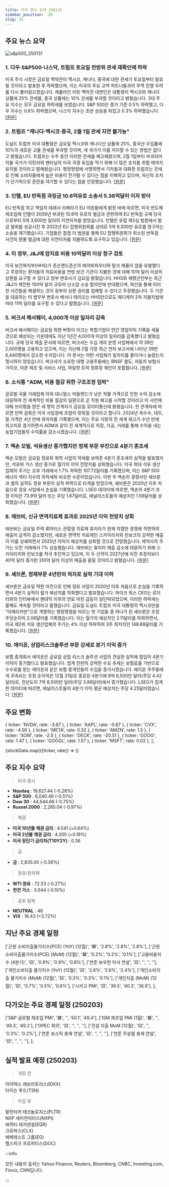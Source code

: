 ```yaml
---
title: 미국 증시 요약 250131
sidebar_position: -20
slug: 31
---
```


## 주요 뉴스 요약

![s&p500_250131](/map/250131.png)

### 1. **다우·S&P500·나스닥, 트럼프 토요일 전방위 관세 재확인에 하락**

미국 주식 시장은 금요일 백악관이 멕시코, 캐나다, 중국에 대한 관세가 토요일부터 발효될 것이라고 발표한 후 하락했으며, 이는 미국의 주요 교역 파트너들과의 무역 전쟁 우려를 다시 불러일으켰습니다. 캐롤라인 리빗 백악관 대변인은 대통령이 멕시코와 캐나다 상품에 25% 관세를, 중국 상품에는 10% 관세를 부과할 것이라고 밝혔습니다. 3대 주요 지수는 모두 금요일 하락세를 보였습니다. S&P 500은 종가 기준 0.5% 하락했고, 다우 지수는 0.8% 하락했으며, 나스닥 지수는 초반 상승을 뒤집고 0.3% 하락했습니다. [[원문]](https://finance.yahoo.com/news/live/stock-market-today-dow-sp-500-nasdaq-stumble-as-trump-recommits-to-sweeping-tariffs-on-saturday-143108934.html)

### 2. **트럼프 "캐나다·멕시코·중국, 2월 1일 관세 지연 불가능"**

도널드 트럼프 미국 대통령은 금요일 멕시코와 캐나다산 상품에 25%, 중국산 수입품에 10%의 새로운 고율 관세를 부과할 것이며, 세 국가가 이를 저지할 수 있는 방법은 없다고 밝혔습니다. 트럼프는 수주 동안 이러한 관세를 예고해왔으며, 2월 1일부터 부과되어 이들 국가가 이민자와 펜타닐의 미국 국경 유입을 막기 위해 더 많은 조치를 취할 때까지 유지될 것이라고 말해왔습니다. 행정명령에 서명하면서 기자들과 대화한 트럼프는 관세로 인해 소비자들에게 높은 비용이 전가될 수 있다는 점을 이해하고 있으며, 자신의 조치가 단기적으로 혼란을 야기할 수 있다는 점을 인정했습니다. [[원문]](https://www.reuters.com/world/americas/north-america-braces-new-trump-tariffs-saturday-deadline-nears-2025-01-31/)

### 3. **인텔, EU 반독점 과징금 10.6억유로 소송서 5.36억달러 이자 받아**

EU 반독점 최고 책임자 테레사 리베라가 EU 의원들에게 밝힌 바에 따르면, 미국 반도체 제조업체 인텔이 2009년 부과된 10.6억 유로의 벌금과 관련하여 EU 반독점 규제 당국으로부터 5억 3,600만 달러의 지연이자를 받았습니다. 인텔은 유럽 제2심 법원에서 벌금 철회를 성공시킨 후 2022년 EU 집행위원회를 상대로 5억 9,300만 유로를 청구하는 소송을 제기했습니다. 기업들은 점점 더 법원을 통해 EU 집행위원회가 취소된 반독점 사건의 환불 벌금에 대한 지연이자를 지불하도록 요구하고 있습니다. [[원문]](https://www.reuters.com/technology/intel-gets-536-million-interest-106-billion-euro-eu-antitrust-fine-2025-01-31/)

### 4. **미 정부, J&J에 암치료 비용 10억달러 이상 청구 검토**

미국 보건복지부(HHS)가 존슨앤드존슨의 베이비파우더와 탈크 제품이 암을 유발했다고 주장하는 환자들의 의료비용을 연방 보건 기관이 지불한 것에 대해 10억 달러 이상의 상환을 요구할 수 있다고 정부 변호사가 금요일 밝혔습니다. HHS와 재향군인부는 최근 J&J가 제안한 100억 달러 규모의 난소암 소송 합의안에 반대했으며, 파산을 통해 이러한 사건들을 해결하는 것이 정부의 상환 권리를 침해할 수 있다고 주장했습니다. 두 기관을 대표하는 미 법무부 변호사 베서니 테리오는 HHS만으로도 메디케어 2차 지불자법에 따라 11억 달러를 요구할 수 있다고 말했습니다. [[원문]](https://www.reuters.com/business/healthcare-pharmaceuticals/us-government-could-seek-over-1-billion-jj-cancer-treatment-costs-2025-01-31/)

### 5. **버크셔 해서웨이, 4,000개 이상 일자리 감축**

버크셔 해서웨이는 금요일 워렌 버핏이 이끄는 복합기업이 연간 영업이익 기록을 세울 것으로 예상되는 가운데에도 지난 1년간 4,000개 이상의 일자리를 감축했다고 밝혔습니다. 규제 당국 제출 문서에 따르면, 버크셔는 수십 개의 운영 사업체에서 약 39만 2,000명을 고용하고 있으며, 이는 지난해 2월 가장 최근 연차 보고서에 나타난 39만 6,440명에서 감소한 수치입니다. 이 문서는 어떤 사업체가 일자리를 줄이거나 늘렸는지 명시하지 않았습니다. 버크셔가 소유한 대형 고용주들에는 BNSF 철도, 자동차 보험사 가이코, 마몬 제조 및 서비스 사업, 파일럿 트럭 정류장 체인이 포함됩니다. [[원문]](https://www.reuters.com/business/finance/berkshire-hathaway-has-shed-more-than-4000-jobs-2025-01-31/)

### 6. **소식통 "ADM, 비용 절감 위한 구조조정 임박"**

글로벌 곡물 거래업체 아처 대니얼스 미들랜드가 낮은 작물 가격으로 인한 수익 감소에 대응하여 전 세계적인 비용 절감의 일환으로 곧 직원 해고를 시작할 것이라고 이 사안에 대해 브리핑을 받은 세 명의 관계자가 금요일 로이터통신에 밝혔습니다. 한 관계자에 따르면 인력 감축은 미국 사업장에 초점이 맞춰질 것이라고 합니다. 2024년 옥수수, 대두, 밀 가격은 4년 만에 최저치를 기록했으며, 이는 주요 식량의 전 세계 재고가 수년 만에 최고치로 증가하면서 ADM과 같이 전 세계적으로 저장, 가공, 거래를 통해 수익을 내는 농업기업들의 수익률을 감소시켰습니다. [[원문]](https://www.reuters.com/business/adm-make-layoffs-soon-cut-costs-sources-say-2025-01-31/)

### 7. **엑손 모빌, 석유생산 증가했지만 정제 부문 부진으로 4분기 혼조세**

엑손 모빌은 금요일 정유와 화학 사업의 약세를 보여준 4분기 혼조세의 실적을 발표했지만, 석유와 가스 생산 증가로 월가의 이익 전망치를 상회했습니다. 미국 최대 석유 생산업체의 주가는 오후 거래에서 1.7% 하락한 107.72달러를 기록했으며, 이는 S&P 500 에너지 섹터 지수의 하락세와 비슷한 수준이었습니다. 이번 주 엑손의 경쟁사인 쉐브론과 셸의 실적도 정유 부문의 실적 하락으로 타격을 받았으며, 쉐브론은 2020년 이후 처음으로 정유 사업에서 손실을 기록했습니다. LSEG 데이터에 따르면, 엑손의 4분기 조정 이익은 73.9억 달러 또는 주당 1.67달러로, 애널리스트들의 예상치인 1.56달러를 상회했습니다. [[원문]](https://www.reuters.com/business/energy/exxon-beats-q4-estimates-with-higher-permian-guyana-output-2025-01-31/)

### 8. **애브비, 신규 면역치료제 효과로 2025년 이익 전망치 상회**

애브비는 금요일 주력 류마티스 관절염 치료제 휴미라가 현재 치열한 경쟁에 직면하여 매출이 급격히 감소했지만, 새로운 면역학 치료제인 스카이리치와 린보크의 강력한 매출이 이를 상쇄하면서 2025년 이익이 예상치를 상회할 것으로 전망했습니다. 제약사의 주가는 오전 거래에서 7% 상승했습니다. 애브비는 휴미라 매출 감소에 대응하기 위해 스카이리치와 린보크를 적극 추진하고 있으며, 이 두 신약이 2027년에 이전 추정치보다 40억 달러 증가한 310억 달러 이상의 매출을 올릴 것이라고 밝혔습니다. [[원문]](https://www.reuters.com/business/healthcare-pharmaceuticals/abbvie-forecasts-2025-profit-above-estimates-driven-by-newer-immunology-drugs-2025-01-31/)

### 9. **셰브론, 정제부문 4년만의 적자로 실적 기대 이하**

셰브론은 금요일 약한 마진으로 인해 정유 사업이 2020년 이후 처음으로 손실을 기록하면서 4분기 실적이 월가 예상치를 하회했다고 발표했습니다. 마이크 워스 CEO는 로이터와의 인터뷰에서 팬데믹 이후의 연료 마진 급등이 일단락되었으며, 이러한 하락세는 올해도 계속될 것이라고 말했습니다. 금요일 도널드 트럼프 미국 대통령의 멕시코만을 "아메리카만"으로 개명하는 행정명령을 따르는 첫 기업들 중 하나가 된 셰브론은 조정 주당순이익 2.06달러를 기록했습니다. 이는 월가의 예상치인 2.11달러를 하회하면서, 미국 제2위 석유 생산업체의 주가는 4% 이상 하락하여 3주 최저치인 148.68달러를 기록했습니다. [[원문]](https://www.reuters.com/business/energy/chevron-misses-earnings-estimate-refining-posts-first-loss-four-years-2025-01-31/)

### 10. **에이온, 상업리스크솔루션 부문 강세로 분기 이익 증가**

보험 중개회사 에이온은 금요일 상업 리스크 솔루션 사업의 견실한 실적에 힘입어 4분기 이익이 증가했다고 발표했습니다. 업계 전반의 강력한 수요 추세는 보험료를 기반으로 수수료를 받는 에이온과 같은 보험 중개인들의 수입을 증가시켰습니다. 에이온 주주들에게 귀속되는 조정 순이익은 12월 31일로 종료된 4분기에 9억 6,500만 달러(주당 4.42달러)로, 전년도의 7억 8,500만 달러(주당 3.89달러)에서 증가했습니다. LSEG가 집계한 데이터에 따르면, 애널리스트들의 4분기 이익 평균 예상치는 주당 4.25달러였습니다. [[원문]](https://www.reuters.com/business/finance/aons-quarterly-profit-rises-commercial-risk-solutions-unit-strength-2025-01-31/)

## 주요 변화

  { ticker: 'NVDA', rate: -3.67 },
  { ticker: 'AAPL', rate: -0.67 },
  { ticker: 'CVX', rate: -4.56 },
  { ticker: 'META', rate: 0.32 },
  { ticker: 'AMZN', rate: 1.3 },
  { ticker: 'XOM', rate: -2.5 },
  { ticker: 'DECK', rate: -20.51 },
  { ticker: 'GOOG', rate: 1.47 },
  { ticker: 'GOOGL', rate: 1.57 },
  { ticker: 'MSFT', rate: 0.02 },
];

{stockData.map(({ticker, rate}) => <StockCardMini key={ticker} ticker={ticker} rate={rate}></StockCardMini>)}

## 주요 지수 요약

> 미국 증시

- **Nasdaq** : 19,627.44 (-0.28%)
- **S&P 500** : 6,040.46 (-0.51%)
- **Dow 30** : 44,544.66 (-0.75%)
- **Russel 2000** : 2,285.04 (-0.97%)

> 채권

- **미국 10년물 채권 금리** : 4.541 (+0.64%)
- **미국 2년물 채권 금리** : 4.205 (+0.19%)
- **미국 장단기 금리차(T10Y2Y)** : 0.36

> 금

- **금** : 2,835.00 (-0.36%)

> 원유/원자재

- **WTI 원유** : 72.53 (-0.27%)
- **천연 가스** : 3.044 (-0.10%)

> 공포 탐욕

- **NEUTRAL** : 46
- **VIX** : 16.43 (+3.72%)

## 지난 주요 경제 일정

  ['근원 소비지출물가지수(PCE) (YoY) (12월)', '🟥', '2.8%', '2.8%', '2.8%'],
  ['근원 소비지출물가지수(PCE) (MoM) (12월)', '🟥', '0.2%', '0.2%', '0.1%'],
  ['고용비용지수 (4분기)', '🟨', '0.9%', '0.9%', '0.8%'],
  ['연준 보우먼 이사 연설', '🟨', '', '', ''],
  ['개인소비지출 물가지수 (YoY) (12월)', '🟨', '2.6%', '2.6%', '2.4%'],
  ['개인소비지출 물가지수 (MoM) (12월)', '🟨', '0.3%', '0.3%', '0.1%'],
  ['개인지출 (MoM) (12월)', '🟨', '0.7%', '0.5%', '0.6%'],
  ['시카고 PMI', '🟨', '39.5', '40.3', '36.9'],
];

<EconomicCalendar data={eventsData} />

## 다가오는 주요 경제 일정 (250203)

  ['S&P 글로벌 제조업 PMI', '🟥', '', '50.1', '49.4'],
  ['ISM 제조업 PMI (1월)', '🟥', '', '49.3', '49.2'],
  ['OPEC 회의', '🟨', '', '', ''],
  ['건설 지출 MoM (12월)', '🟨', '', '0.3%', '0.2%'],
  ['연준 보스틱 총재 연설', '🟨', '', '', ''],
  ['연준 무살렘 총재 연설', '🟨', '', '', ''],
];

<EconomicCalendar data={nextEventsData} />

## 실적 발표 예정 (250203)

> 개장 전

아이덱스 래보라토리스(IDXX)  
타이슨 푸드(TSN)

> 마감 후

팔란티어 테크놀로지스(PLTR)  
NXP 세미컨덕터스(NXPI)  
에퀴티 레지덴셜(EQR)  
크로락스(CLX)  
에베레스트 그룹(EG)  
헬스피크 프로퍼티스(DOC)

:::info

모든 내용의 출처는 Yahoo Finance, Reuters, Bloomberg, CNBC, Investing.com, Finviz, CNN입니다.

:::
